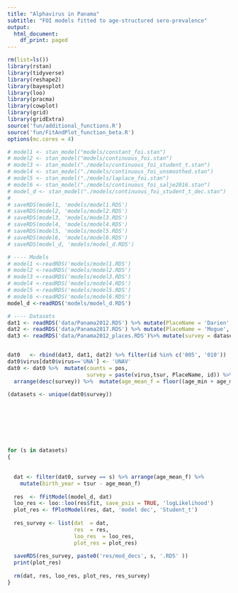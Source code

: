 ```yaml
---
title: "Alphavirus in Panama"
subtitle: "FOI models fitted to age-structured sero-prevalence"
output:
  html_document:
    df_print: paged
---
```


```r
rm(list=ls())
library(rstan)
library(tidyverse)
library(reshape2)
library(bayesplot)
library(loo)
library(pracma)
library(cowplot)
library(grid)
library(gridExtra)
source('fun/additional_functions.R')
source('fun/FitAndPlot_function_beta.R')
options(mc.cores = 4)

```


```r
# model1 <- stan_model("models/constant_foi.stan")
# model2 <- stan_model("models/continuous_foi.stan")
# model3 <- stan_model("./models/continuous_foi_student_t.stan")
# model4 <- stan_model("./models/continuous_foi_unsmoothed.stan")
# model5 <- stan_model("./models/laplace_foi.stan")
# model6 <- stan_model("./models/continuous_foi_salje2016.stan")
# model_d <- stan_model("./models/continuous_foi_student_t_dec.stan")
# 
# saveRDS(model1, 'models/model1.RDS')
# saveRDS(model2, 'models/model2.RDS')
# saveRDS(model3, 'models/model3.RDS')
# saveRDS(model4, 'models/model4.RDS')
# saveRDS(model5, 'models/model5.RDS')
# saveRDS(model6, 'models/model6.RDS')
# saveRDS(model_d, 'models/model_d.RDS')

# ---- Models 
# model1 <-readRDS('models/model1.RDS')
# model2 <-readRDS('models/model2.RDS')
# model3 <-readRDS('models/model3.RDS')
# model4 <-readRDS('models/model4.RDS')
# model5 <-readRDS('models/model5.RDS')
# model6 <-readRDS('models/model6.RDS')
model_d <-readRDS('models/model_d.RDS')

```




```r
# ---- Datasets
dat1 <- readRDS('data/Panama2012.RDS') %>% mutate(PlaceName = 'Darien',  id = stringr::str_sub(dataset_id, 1, 3))
dat2 <- readRDS('data/Panama2017.RDS') %>% mutate(PlaceName = 'Mogue',  id = stringr::str_sub(dataset_id, 1, 3))
dat3 <- readRDS('data/Panama2012_places.RDS')%>% mutate(survey = dataset_id)


dat0   <- rbind(dat3, dat1, dat2) %>% filter(id %in% c('005', '010'))
dat0$virus[dat0$virus=='UNA'] <- 'UNAV' 
dat0 <- dat0 %>%  mutate(counts = pos,
                         survey = paste(virus,tsur, PlaceName, id)) %>%
  arrange(desc(survey)) %>%  mutate(age_mean_f = floor((age_min + age_max)/2))

(datasets <- unique(dat0$survey))








for (s in datasets) 
{
  
  
  dat <- filter(dat0, survey == s) %>% arrange(age_mean_f) %>%
    mutate(birth_year = tsur - age_mean_f)
  
  res  <- fFitModel(model_d, dat)
  loo_res <- loo::loo(res$fit, save_psis = TRUE, 'logLikelihood')
  plot_res <- fPlotModel(res, dat, 'model dec', 'Student_t')
  
  res_survey <- list(dat  = dat,
                     res  = res,
                     loo_res  = loo_res,
                     plot_res = plot_res)
  
  saveRDS(res_survey, paste0('res/mod_decs', s, '.RDS' ))
  print(plot_res)
  
  rm(dat, res, loo_res, plot_res, res_survey)
}







```




<!-- ```{r, fig.width = 17, fig.height = 15, message=FALSE, warning=FALSE, results = "hide", out.width = "100%"} -->

<!-- fFitAndPlot <- function (dat,  -->
<!--                          model1,  -->
<!--                          model2,  -->
<!--                          model3,  -->
<!--                          model4,  -->
<!--                          model5, -->
<!--                          model6) -->

<!-- {   -->

<!--   fit1  <- fFitModel(model1, dat) -->
<!--   fit2  <- fFitModel(model2, dat) -->
<!--   fit3  <- fFitModel(model3, dat) -->
<!--   fit4  <- fFitModel(model4, dat) -->
<!--   fit5  <- fFitModel(model5, dat) -->
<!--   fit6  <- fFitModel(model6, dat) -->

<!--   loo1 <- loo::loo(fit1$fit, save_psis = TRUE, 'logLikelihood') -->
<!--   loo2 <- loo::loo(fit2$fit, save_psis = TRUE, 'logLikelihood') -->
<!--   loo3 <- loo::loo(fit3$fit, save_psis = TRUE, 'logLikelihood') -->
<!--   loo4 <- loo::loo(fit4$fit, save_psis = TRUE, 'logLikelihood') -->
<!--   loo5 <- loo::loo(fit5$fit, save_psis = TRUE, 'logLikelihood') -->
<!--   loo6 <- loo::loo(fit6$fit, save_psis = TRUE, 'logLikelihood') -->

<!--   comparison <- data.frame(round(loo::loo_compare(x = list(loo1, loo2, loo3, loo4, loo5, loo6)), 3)) [, 1:2] -->

<!--   pp1 <- fPlotModel(fit1, dat, 'model 1', 'constant foi') -->
<!--   pp2 <- fPlotModel(fit2, dat, 'model 2', 'continuous') -->
<!--   pp3 <- fPlotModel(fit3, dat, 'model 3', 'Student t ') -->
<!--   pp4 <- fPlotModel(fit4, dat, 'model 4', 'contin. unsmoothed') -->
<!--   pp5 <- fPlotModel(fit5, dat, 'model 5', 'laplace') -->
<!--   pp6 <- fPlotModel(fit6, dat, 'model 6', 'Salje') -->


<!--   ppC <-   -->
<!--     ggplot(data.frame(x= 0:1, y = 0:1), aes(x, y)) + -->
<!--     geom_blank() + ylab('') + xlab ('') + theme_void() + -->
<!--     annotation_custom(tableGrob(comparison))  -->

<!--   res_survey <- list(dat  = dat, -->
<!--                      fit1 = fit1, -->
<!--                      fit2 = fit2, -->
<!--                      fit3 = fit3, -->
<!--                      fit4 = fit4, -->
<!--                      fit5 = fit5, -->
<!--                      fit6 = fit6, -->
<!--                      comparison = comparison, -->
<!--                      pp1  = pp1, -->
<!--                      pp2  = pp2, -->
<!--                      pp3  = pp3, -->
<!--                      pp4  = pp4, -->
<!--                      pp5  = pp5, -->
<!--                      pp6  = pp6, -->
<!--                      ppC  = ppC -->
<!--   ) -->

<!--   return(res_survey) -->

<!-- } -->



<!-- # ---- Datasets -->
<!-- dat1 <- readRDS('data/Panama2012.RDS') %>% mutate(PlaceName = 'Darien',  id = stringr::str_sub(dataset_id, 1, 3)) -->
<!-- dat2 <- readRDS('data/Panama2017.RDS') %>% mutate(PlaceName = 'Mogue',  id = stringr::str_sub(dataset_id, 1, 3)) -->
<!-- dat3 <- readRDS('data/Panama2012_places.RDS')%>% mutate(survey = dataset_id) -->


<!-- dat0   <- rbind(dat3, dat1, dat2) %>% filter(id %in% c('005', '010')) -->
<!-- dat0$virus[dat0$virus=='UNA'] <- 'UNAV'  -->
<!-- dat0 <- dat0 %>%  mutate(counts = pos, -->
<!--                          survey = paste(virus,tsur, PlaceName, id)) %>% -->
<!--   arrange(desc(survey)) %>%  mutate(age_mean_f = floor((age_min + age_max)/2)) -->

<!-- (datasets <- unique(dat0$survey)) -->





<!-- for (s in datasets)  -->
<!-- { -->
<!--   dat <- filter(dat0, survey == s) %>% arrange(age_mean_f) -->
<!--   res <- fFitAndPlot(dat, model1, model2, model3, model4, model5, model6) -->
<!--   saveRDS(res, paste0('res/', s, '.RDS' )) -->
<!--   gridExtra::grid.arrange(res$pp1, res$pp2, res$pp3,  -->
<!--                           res$pp4, res$pp5, res$pp6, res$ppC, -->
<!--                           nrow = 1) -->
<!--   grid.rect(width = 1, height = 1, gp = gpar(lwd = 2, col = "blue", fill = NA)) -->
<!--   rm(dat, res) -->
<!-- } -->






<!-- ``` -->







